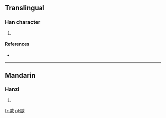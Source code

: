 ==Translingual==

===Han character===
{{Han char|rn=76|rad=欠|as=14|sn=18|four=6738<sub>2</sub>|canj=日火弓人 (AFNO)}}

# {{defn|Han|sort=欠14}}

====References====
* {{Han ref|kx=0572.340|dkj=16223|dj=0960.300|hdz=32153.040|uh=6B5E|ud=27486|bh=EFE8|bd=61416}}

----

==Mandarin==

===Hanzi===
{{cmn-hanzi|pin=[[kǎn]] ([[kan3]])|wg=k'an<sup>3</sup>}}

# {{defn|Mandarin|sort=欠14}}

[[fr:歞]]
[[pl:歞]]